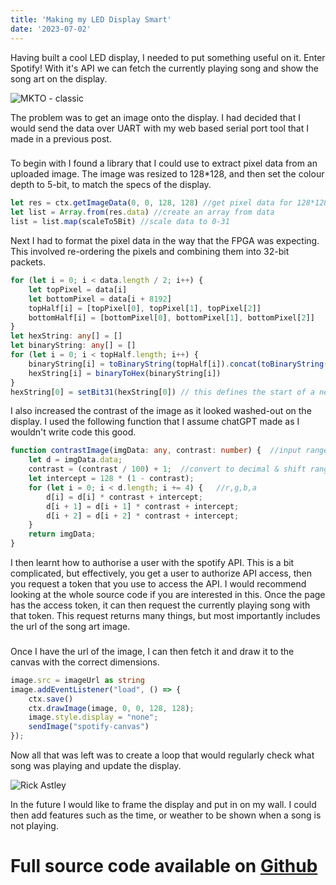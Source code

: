 ```yaml
---
title: 'Making my LED Display Smart'
date: '2023-07-02'
---
```


Having built a cool LED display, I needed to put something useful on it. Enter Spotify! With it's API we can fetch the currently playing song and show the song art on the display.

![MKTO - classic](/images/LED-Display_MKTO.jpg)

The problem was to get an image onto the display. I had decided that I would send the data over UART with my web based serial port tool that I made in a previous post.
###
To begin with I found a library that I could use to extract pixel data from an uploaded image. The image was resized to 128*128, and then set the colour depth to 5-bit, to match the specs of the display.
```typescript showLineNumbers
let res = ctx.getImageData(0, 0, 128, 128) //get pixel data for 128*128 area
let list = Array.from(res.data) //create an array from data
list = list.map(scaleTo5Bit) //scale data to 0-31
```
Next I had to format the pixel data in the way that the FPGA was expecting. This involved re-ordering the pixels and combining them into 32-bit packets.

```typescript
for (let i = 0; i < data.length / 2; i++) {
    let topPixel = data[i]
    let bottomPixel = data[i + 8192]
    topHalf[i] = [topPixel[0], topPixel[1], topPixel[2]]
    bottomHalf[i] = [bottomPixel[0], bottomPixel[1], bottomPixel[2]]
}
let hexString: any[] = []
let binaryString: any[] = []
for (let i = 0; i < topHalf.length; i++) {
    binaryString[i] = toBinaryString(topHalf[i]).concat(toBinaryString(bottomHalf[i]))
    hexString[i] = binaryToHex(binaryString[i])
}
hexString[0] = setBit31(hexString[0]) // this defines the start of a new image.
```

I also increased the contrast of the image as it looked washed-out on the display. I used the following function that I assume chatGPT made as I wouldn't write code this good.
```typescript 
function contrastImage(imgData: any, contrast: number) {  //input range [-100..100]
    let d = imgData.data;
    contrast = (contrast / 100) + 1;  //convert to decimal & shift range: [0..2]
    let intercept = 128 * (1 - contrast);
    for (let i = 0; i < d.length; i += 4) {   //r,g,b,a
        d[i] = d[i] * contrast + intercept;
        d[i + 1] = d[i + 1] * contrast + intercept;
        d[i + 2] = d[i + 2] * contrast + intercept;
    }
    return imgData;
}
```

I then learnt how to authorise a user with the spotify API. This is a bit complicated, but effectively, you get a user to authorize API access, then you request a token that you use to access the API. I would recommend looking at the whole source code if you are interested in this. Once the page has the access token, it can then request the currently playing song with that token. This request returns many things, but most importantly includes the url of the song art image. 
###
Once I have the url of the image, I can then fetch it and draw it to the canvas with the correct dimensions.
```typescript
image.src = imageUrl as string
image.addEventListener("load", () => {
    ctx.save()
    ctx.drawImage(image, 0, 0, 128, 128);
    image.style.display = "none";
    sendImage("spotify-canvas")
});
```

Now all that was left was to create a loop that would regularly check what song was playing and update the display.

![Rick Astley](/images/LED-Display_Rick.jpg)

In the future I would like to frame the display and put in on my wall. I could then add features such as the time, or weather to be shown when a song is not playing.

# Full source code available on [Github](https://github.com/Alex40144/Serial-Port-Tools)